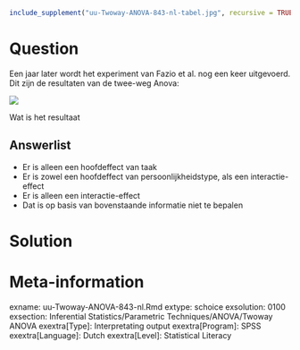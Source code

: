 ```{r, echo = FALSE, results = "hide"}
include_supplement("uu-Twoway-ANOVA-843-nl-tabel.jpg", recursive = TRUE)
```



Question
========
Een jaar later wordt het experiment van Fazio et al. nog een keer uitgevoerd. Dit zijn de resultaten van de twee-weg Anova:

![](uu-Twoway-ANOVA-843-nl-tabel.jpg)

Wat is het resultaat

Answerlist
----------
* Er is alleen een hoofdeffect van taak
* Er is zowel een hoofdeffect van persoonlijkheidstype, als een interactie-effect
* Er is alleen een interactie-effect
* Dat is op basis van bovenstaande informatie niet te bepalen


Solution
========



Meta-information
================
exname: uu-Twoway-ANOVA-843-nl.Rmd
extype: schoice
exsolution: 0100
exsection: Inferential Statistics/Parametric Techniques/ANOVA/Twoway ANOVA
exextra[Type]: Interpretating output
exextra[Program]: SPSS
exextra[Language]: Dutch
exextra[Level]: Statistical Literacy